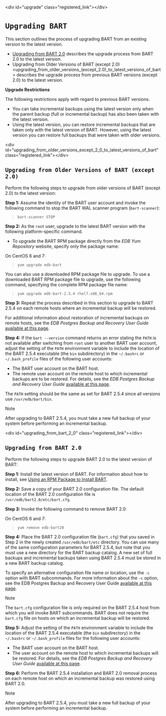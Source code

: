 \<div id="upgrade" class="registered\_link"\>\</div\>

# `Upgrading BART`

This section outlines the process of upgrading BART from an existing version to the latest version.

  - [Upgrading from BART 2.0](#upgrading_from_bart_2.0) describes the upgrade process from BART 2.0 to the latest version.
  - <span class="title-ref">Upgrading from Older Versions of BART (except 2.0) \<upgrading\_from\_older\_versions\_(except\_2.0)\_to\_latest\_versions\_of\_bart\></span> describes the upgrade process from previous BART versions (except 2.0) to the latest version.

**Upgrade Restrictions**

The following restrictions apply with regard to previous BART versions.

  - You can take incremental backups using the latest version only when the parent backup (full or incremental backup) has also been taken with the latest version.
  - Using the latest version, you can restore incremental backups that are taken only with the latest version of BART. However, using the latest version you can restore full backups that were taken with older versions.

\<div id="upgrading\_from\_older\_versions\_except\_2\_0\_to\_latest\_versions\_of\_bart" class="registered\_link"\>\</div\>

## `Upgrading from Older Versions of BART (except 2.0)`

Perform the following steps to upgrade from older versions of BART (except 2.0) to the latest version:

**Step 1:** Assume the identity of the BART user account and invoke the following command to stop the BART WAL scanner program (`bart-scanner`):

> 
> 
> ``` text
> bart-scanner STOP
> ```

**Step 2:** As the `root` user, upgrade to the latest BART version with the following platform-specific command.

  - To upgrade the BART RPM package directly from the *EDB Yum Repository* website, specify only the package name:

On CentOS 6 and 7:

> 
> 
> ``` text
> yum upgrade edb-bart
> ```

You can also use a downloaded RPM package file to upgrade. To use a downloaded BART RPM package file to upgrade, use the following command, specifying the complete RPM package file name:

> 
> 
> ``` text
> yum upgrade edb-bart-2.5.4 rhel7.x86_64.rpm
> ```

**Step 3:** Repeat the process described in this section to upgrade to BART 2.5.4 on each remote hosts where an incremental backup will be restored.

For additional information about restoration of incremental backups on remote hosts, see the *EDB Postgres Backup and Recovery User Guide* [available at this page](https://www.enterprisedb.com/edb-docs/).

**Step 4:** If the `bart --version` command returns an error stating the `PATH` is not available after switching from `root` user to another BART user account, adjust the setting of the `PATH` environment variable to include the location of the BART 2.5.4 executable (the `bin` subdirectory) in the `~/.bashrc` or `~/.bash_profile` files of the following user accounts:

  - The BART user account on the BART host.
  - The remote user account on the remote host to which incremental backups are to be restored. For details, see the *EDB Postgres Backup and Recovery User Guide* [available at this page](https://www.enterprisedb.com/edb-docs/).

The `PATH` setting should be the same as set for BART 2.5.4 since all versions use `/usr/edb/bart/bin`.

<div class="note">

<div class="title">

Note

</div>

After upgrading to BART 2.5.4, you must take a new full backup of your system before performing an incremental backup.

</div>

\<div id="upgrading\_from\_bart\_2\_0" class="registered\_link"\>\</div\>

## `Upgrading from BART 2.0`

Perform the following steps to upgrade BART 2.0 to the latest version of BART:

**Step 1:** Install the latest version of BART. For information about how to install, see [Using an RPM Package to Install BART](#installing_bart_using_an_rpm_package).

**Step 2:** Save a copy of your BART 2.0 configuration file. The default location of the BART 2.0 configuration file is `/usr/edb/bart2.0/etc/bart.cfg`.

**Step 3:** Invoke the following command to remove BART 2.0:

On CentOS 6 and 7:

> 
> 
> ``` text
> yum remove edb-bart20
> ```

**Step 4:** Place the BART 2.0 configuration file (`bart.cfg`) that you saved in Step 2 in the newly created `/usr/edb/bart/etc` directory. You can use many of the same configuration parameters for BART 2.5.4, but note that you must use a new directory for the BART backup catalog. A new set of full backups and incremental backups taken using BART 2.5.4 must be stored in a new BART backup catalog.

To specify an alternative configuration file name or location, use the `-c` option with BART subcommands. For more information about the `-c` option, see the EDB Postgres Backup and Recovery User Guide [available at this page](https://www.enterprisedb.com/edb-docs/).

<div class="note">

<div class="title">

Note

</div>

The `bart.cfg` configuration file is only required on the BART 2.5.4 host from which you will invoke BART subcommands. BART does not require the `bart.cfg` file on hosts on which an incremental backup will be restored.

</div>

**Step 5:** Adjust the setting of the `PATH` environment variable to include the location of the BART 2.5.4 executable (the `bin` subdirectory) in the `~/.bashrc` or `~/.bash_profile` files for the following user accounts:

  - The BART user account on the BART host.
  - The user account on the remote host to which incremental backups will be restored. For details, see the *EDB Postgres Backup and Recovery User Guide* [available at this page](https://www.enterprisedb.com/edb-docs/).

**Step 6:** Perform the BART 2.5.4 installation and BART 2.0 removal process on each remote host on which an incremental backup was restored using BART 2.0.

<div class="note">

<div class="title">

Note

</div>

After upgrading to BART 2.5.4, you must take a new full backup of your system before performing an incremental backup.

</div>
